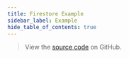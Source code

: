 ```yaml
---
title: Firestore Example
sidebar_label: Example
hide_table_of_contents: true
---
```


<DartPad branch="master" path="packages/cloud_firestore/cloud_firestore/example" />

> View the [source code](https://github.com/FirebaseExtended/flutterfire/tree/master/packages/cloud_firestore/cloud_firestore/example) on GitHub.
